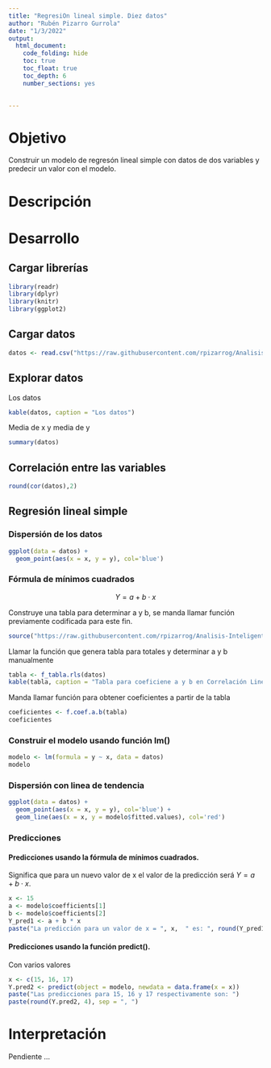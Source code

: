 ---
title: "RegresiOn lineal simple. Diez datos"
author: "Rubén Pizarro Gurrola"
date: "1/3/2022"
output: 
  html_document:
    code_folding: hide
    toc: true
    toc_float: true
    toc_depth: 6
    number_sections: yes
  

---

# Objetivo

Construir un modelo de regresón lineal simple con datos de dos variables y predecir un valor con el modelo.

# Descripción 

# Desarrollo

## Cargar librerías
```{r message=FALSE, warning=FALSE}
library(readr)
library(dplyr)
library(knitr)
library(ggplot2)
```

## Cargar datos
```{r}
datos <- read.csv("https://raw.githubusercontent.com/rpizarrog/Analisis-Inteligente-de-datos/main/datos/datos%20para%20regresion%20diez%20datos.csv")

```


## Explorar datos

Los datos
```{r}
kable(datos, caption = "Los datos")
```

Media de x y media de y


```{r}
summary(datos)

```

## Correlación entre las variables
```{r}
round(cor(datos),2)
```
## Regresión lineal simple

### Dispersión de los datos
```{r}
ggplot(data = datos) +
  geom_point(aes(x = x, y = y), col='blue')
```

### Fórmula de mínimos cuadrados
$$
Y = a + b \cdot x
$$

Construye una tabla para determinar a y b, se manda llamar función previamente codificada para este fin.
```{r}
source("https://raw.githubusercontent.com/rpizarrog/Analisis-Inteligente-de-datos/main/funciones/misfunciones.R")

```

Llamar la función que genera tabla para totales y determinar a y b manualmente
```{r}
tabla <- f_tabla.rls(datos)
kable(tabla, caption = "Tabla para coeficiene a y b en Correlación Lineal Simple")

```

Manda llamar función para obtener coeficientes a partir de la tabla
```{r}
coeficientes <- f.coef.a.b(tabla)
coeficientes
```


### Construir el modelo usando función lm()
```{r}
modelo <- lm(formula = y ~ x, data = datos)
modelo
```

### Dispersión con linea de tendencia
```{r}
ggplot(data = datos) +
  geom_point(aes(x = x, y = y), col='blue') +
  geom_line(aes(x = x, y = modelo$fitted.values), col='red')
```


### Predicciones

#### Predicciones usando la fórmula de mínimos cuadrados.

Significa que para un nuevo valor de x el valor de la predicción será $Y = a + b \cdot x$.


```{r}
x <- 15
a <- modelo$coefficients[1]
b <- modelo$coefficients[2]
Y_pred1 <- a + b * x
paste("La predicción para un valor de x = ", x,  " es: ", round(Y_pred1, 4))
```

#### Predicciones usando la función predict().

Con varios valores
```{r}
x <- c(15, 16, 17)
Y.pred2 <- predict(object = modelo, newdata = data.frame(x = x))
paste("Las predicciones para 15, 16 y 17 respectivamente son: ")
paste(round(Y.pred2, 4), sep = ", ")
```


# Interpretación

Pendiente ...



